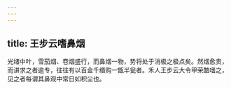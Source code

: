 ```yaml
---
---
---
```

title: 王步云嗜鼻烟
---



光绪中叶，雪茄烟、卷烟盛行，而鼻烟一物，势将处于消极之极点矣。然烟愈贵，而讲求之者逾专，往往有以百金千缗购一甑半瓮者。禾人王步云大令甲荣酷嗜之，见之者每谓其鼻观中常日如积尘也。